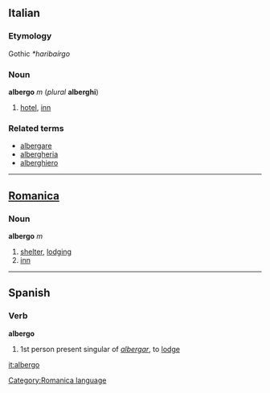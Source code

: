 ==Italian==
===Etymology===
Gothic ''*haribaírgo''
===Noun===
'''albergo''' ''m'' (''plural'' '''alberghi''')

# [[hotel]], [[inn]]

===Related terms===
*[[albergare]]
*[[albergheria]]
*[[alberghiero]]

----
==[[Romanica]]==
[[Category:Romanica language]]
===Noun===
'''albergo''' ''m''

# [[shelter]], [[lodging]]
# [[inn]]
----
==Spanish==
===Verb===
'''albergo'''

# 1st person present singular of ''[[albergar]]'', to [[lodge]]

<!-- i'm sure it's also a noun but don't have a useful dictionary handy -->

[[it:albergo]]